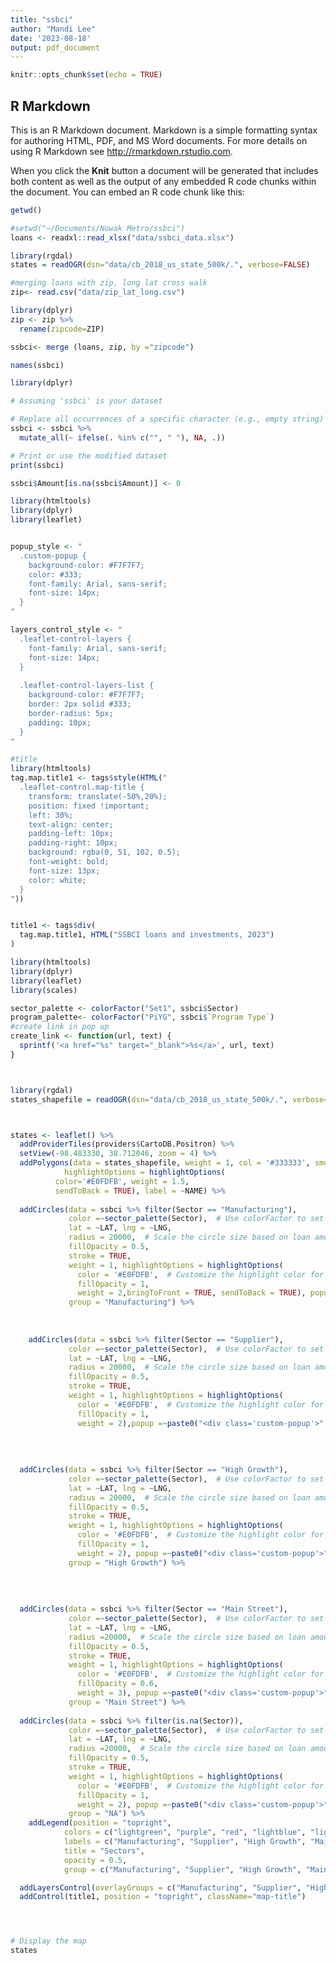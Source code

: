 ```yaml
---
title: "ssbci"
author: "Mandi Lee"
date: '2023-08-18'
output: pdf_document
---
```


```r
knitr::opts_chunk$set(echo = TRUE)
```

## R Markdown

This is an R Markdown document. Markdown is a simple formatting syntax for authoring HTML, PDF, and MS Word documents. For more details on using R Markdown see <http://rmarkdown.rstudio.com>.

When you click the **Knit** button a document will be generated that includes both content as well as the output of any embedded R code chunks within the document. You can embed an R code chunk like this:

```r
getwd()
```

```r
#setwd("~/Documents/Nowak Metro/ssbci")
loans <- readxl::read_xlsx("data/ssbci_data.xlsx")
```

```r
library(rgdal)
states = readOGR(dsn="data/cb_2018_us_state_500k/.", verbose=FALSE)
```


```r
#merging loans with zip, long lat cross walk
zip<- read.csv("data/zip_lat_long.csv")

```


```r
library(dplyr)
zip <- zip %>% 
  rename(zipcode=ZIP)

ssbci<- merge (loans, zip, by ="zipcode")
```

```r
names(ssbci)
```


```r

library(dplyr)

# Assuming 'ssbci' is your dataset

# Replace all occurrences of a specific character (e.g., empty string) with NA
ssbci <- ssbci %>%
  mutate_all(~ ifelse(. %in% c("", " "), NA, .))

# Print or use the modified dataset
print(ssbci)

```



```r

ssbci$Amount[is.na(ssbci$Amount)] <- 0

```


```r

library(htmltools)
library(dplyr)
library(leaflet)


popup_style <- "
  .custom-popup {
    background-color: #F7F7F7;
    color: #333;
    font-family: Arial, sans-serif;
    font-size: 14px;
  }
"
```


```r
layers_control_style <- "
  .leaflet-control-layers {
    font-family: Arial, sans-serif;
    font-size: 14px;
  }
  
  .leaflet-control-layers-list {
    background-color: #F7F7F7;
    border: 2px solid #333;
    border-radius: 5px;
    padding: 10px;
  }
"
```

```r

#title
library(htmltools)
tag.map.title1 <- tags$style(HTML("
  .leaflet-control.map-title { 
    transform: translate(-50%,20%);
    position: fixed !important;
    left: 30%;
    text-align: center;
    padding-left: 10px; 
    padding-right: 10px; 
    background: rgba(0, 51, 102, 0.5);
    font-weight: bold;
    font-size: 13px;
    color: white; 
  }
"))


title1 <- tags$div(
  tag.map.title1, HTML("SSBCI loans and investments, 2023")
)


```



```r

library(htmltools)
library(dplyr)
library(leaflet)
library(scales)

sector_palette <- colorFactor("Set1", ssbci$Sector)
program_palette<- colorFactor("PiYG", ssbci$`Program Type`)
#create link in pop up
create_link <- function(url, text) {
  sprintf('<a href="%s" target="_blank">%s</a>', url, text)
}



library(rgdal)
states_shapefile = readOGR(dsn="data/cb_2018_us_state_500k/.", verbose=FALSE)



states <- leaflet() %>%
  addProviderTiles(providers$CartoDB.Positron) %>%
  setView(-98.483330, 38.712046, zoom = 4) %>% 
  addPolygons(data = states_shapefile, weight = 1, col = '#333333', smoothFactor = 0.5, 
            highlightOptions = highlightOptions( 
          color='#E0FDFB', weight = 1.5, 
          sendToBack = TRUE), label = ~NAME) %>% 
  
  addCircles(data = ssbci %>% filter(Sector == "Manufacturing"),
             color =~sector_palette(Sector),  # Use colorFactor to set colors based on Sector
             lat = ~LAT, lng = ~LNG,
             radius = 20000,  # Scale the circle size based on loan amount
             fillOpacity = 0.5,
             stroke = TRUE,
             weight = 1, highlightOptions = highlightOptions(
               color = '#E0FDFB',  # Customize the highlight color for Sectors
               fillOpacity = 1,
               weight = 2,bringToFront = TRUE, sendToBack = TRUE), popup =~paste0("<div class='custom-popup'>","Sector: ", Sector, "<br/>","Industry: ", Industry,"<br/>", "Business Name: ", `Business Name`,"<br/>", "Amount: ", dollar(Amount),"<br/>" ,create_link(Link, "Visit Website") ),
             group = "Manufacturing") %>%
  
  
  
    addCircles(data = ssbci %>% filter(Sector == "Supplier"),
             color =~sector_palette(Sector),  # Use colorFactor to set colors based on Sector
             lat = ~LAT, lng = ~LNG,
             radius = 20000,  # Scale the circle size based on loan amount
             fillOpacity = 0.5,
             stroke = TRUE,
             weight = 1, highlightOptions = highlightOptions(
               color = '#E0FDFB',  # Customize the highlight color for Sectors
               fillOpacity = 1,
               weight = 2),popup =~paste0("<div class='custom-popup'>","Sector: ", Sector, "<br/>","Industry: ", Industry,"<br/>", "Business Name: ", `Business Name`,"<br/>", "Amount: ", dollar(Amount),"<br/>", create_link(Link, "Visit Website") ),group = "Supplier") %>%
    
  
  
  
  addCircles(data = ssbci %>% filter(Sector == "High Growth"),
             color =~sector_palette(Sector),  # Use colorFactor to set colors based on Sector
             lat = ~LAT, lng = ~LNG,
             radius = 20000,  # Scale the circle size based on loan amount
             fillOpacity = 0.5,
             stroke = TRUE,
             weight = 1, highlightOptions = highlightOptions(
               color = '#E0FDFB',  # Customize the highlight color for Sectors
               fillOpacity = 1,
               weight = 2), popup =~paste0("<div class='custom-popup'>","Sector: ", Sector, "<br/>","Industry: ", Industry,"<br/>", "Business Name: ", `Business Name`,"<br/>","Amount: ", dollar(Amount),"<br/>", create_link(Link, "Visit Website") ),
             group = "High Growth") %>%
  
  
  
  
  addCircles(data = ssbci %>% filter(Sector == "Main Street"),
             color =~sector_palette(Sector),  # Use colorFactor to set colors based on Sector
             lat = ~LAT, lng = ~LNG,
             radius =20000,  # Scale the circle size based on loan amount
             fillOpacity = 0.5,
             stroke = TRUE,
             weight = 1, highlightOptions = highlightOptions(
               color = '#E0FDFB',  # Customize the highlight color for Sectors
               fillOpacity = 0.6,
               weight = 3), popup =~paste0("<div class='custom-popup'>","Sector : ", Sector, "<br/>","Industry: ", Industry,"<br/>", "Business Name: ", `Business Name`,"<br/>","Amount: ",dollar(Amount),"<br/>", create_link(Link, "Visit Website") ),
             group = "Main Street") %>%
  
  addCircles(data = ssbci %>% filter(is.na(Sector)),
             color =~sector_palette(Sector),  # Use colorFactor to set colors based on Sector
             lat = ~LAT, lng = ~LNG,
             radius =20000,  # Scale the circle size based on loan amount
             fillOpacity = 0.5,
             stroke = TRUE,
             weight = 1, highlightOptions = highlightOptions(
               color = '#E0FDFB',  # Customize the highlight color for Sectors
               fillOpacity = 1,
               weight = 2), popup =~paste0("<div class='custom-popup'>","Sector: ", Sector, "<br/>","Industry: ", Industry,"<br/>", "Business Name: ", `Business Name`,"<br/>","Amount: ", dollar(Amount),"<br/>", create_link(Link, "Visit Website") ),
             group = "NA") %>%
    addLegend(position = "topright", 
            colors = c("lightgreen", "purple", "red", "lightblue", "lightgrey"),  # Set your desired colors
            labels = c("Manufacturing", "Supplier", "High Growth", "Main Street", "NA"),  # Set your desired labels
            title = "Sectors",
            opacity = 0.5,
            group = c("Manufacturing", "Supplier", "High Growth", "Main Street", "NA")) %>%

  addLayersControl(overlayGroups = c("Manufacturing", "Supplier", "High Growth", "Main Street", "NA"),options= layersControlOptions(collapsed = TRUE, position="bottomleft")) %>% 
  addControl(title1, position = "topright", className="map-title") 




# Display the map
states

```



